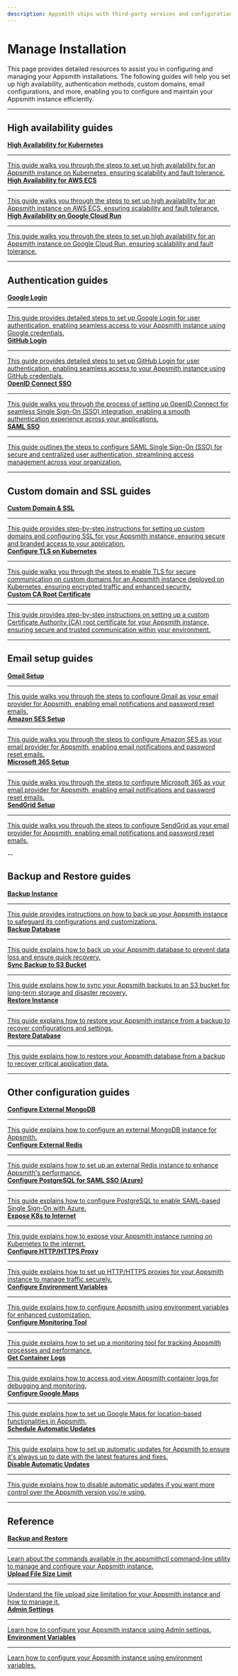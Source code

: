 ```yaml
---
description: Appsmith ships with third-party services and configurations that enhance the app-building experience. This page provides comprehensive guides to set up authentication, custom domains, email configurations, and more.
---
```


# Manage Installation  

This page provides detailed resources to assist you in configuring and managing your Appsmith installations. The following guides will help you set up high availability, authentication methods, custom domains, email configurations, and more, enabling you to configure and maintain your Appsmith instance efficiently.

---

## High availability guides  

<div className="containerGridSampleApp">
   <!-- First Row -->
   <a className="containerAnchor" href="/getting-started/setup/installation-guides/kubernetes/configure-high-availability">
       <div className="containerColumnSampleApp columnGrid column-one">
           <div className="containerHead">
               <div className="containerHeading">
                   <strong>High Availability for Kubernetes</strong>
               </div>
           </div>
           <hr className="gradient-hr" />
           <div className="containerDescription">This guide walks you through the steps to set up high availability for an Appsmith instance on Kubernetes, ensuring scalability and fault tolerance. </div>
       </div>
   </a>

   <a className="containerAnchor" href="/getting-started/setup/installation-guides/aws-ecs/set-up-high-availability">
       <div className="containerColumnSampleApp columnGrid column-two">
           <div className="containerHead">
               <div className="containerHeading">
                   <strong>High Availability for AWS ECS</strong>
               </div>
           </div>
           <hr className="gradient-hr" />
           <div className="containerDescription">This guide walks you through the steps to set up high availability for an Appsmith instance on AWS ECS, ensuring scalability and fault tolerance.</div>
       </div>
   </a>
</div>

<div className="containerGridSampleApp">

   <!-- Second Row -->
   <a className="containerAnchor" href="/getting-started/setup/installation-guides/google-cloud-run/manage-traffic">
       <div className="containerColumnSampleApp columnGrid column-one">
           <div className="containerHead">
               <div className="containerHeading">
                   <strong>High Availability on Google Cloud Run</strong>
               </div>
           </div>
           <hr className="gradient-hr" />
           <div className="containerDescription">This guide walks you through the steps to set up high availability for an Appsmith instance on  Google Cloud Run, ensuring scalability and fault tolerance.</div>
       </div>
   </a>
</div>

---

## Authentication guides  

<div className="containerGridSampleApp">

   <!-- First Row -->
   <a className="containerAnchor" href="/getting-started/setup/instance-configuration/authentication/google-login">
       <div className="containerColumnSampleApp columnGrid column-one">
           <div className="containerHead">
               <div className="containerHeading">
                   <strong>Google Login</strong>
               </div>
           </div>
           <hr className="gradient-hr" />
           <div className="containerDescription">This guide provides detailed steps to set up Google Login for user authentication, enabling seamless access to your Appsmith instance using Google credentials.</div>
       </div>
   </a>

   <a className="containerAnchor" href="/getting-started/setup/instance-configuration/authentication/github-login">
       <div className="containerColumnSampleApp columnGrid column-two">
           <div className="containerHead">
               <div className="containerHeading">
                   <strong>GitHub Login</strong>
               </div>
           </div>
           <hr className="gradient-hr" />
           <div className="containerDescription">This guide provides detailed steps to set up GitHub Login for user authentication, enabling seamless access to your Appsmith instance using GitHub credentials.</div>
       </div>
   </a>
</div>

<div className="containerGridSampleApp">

   <!-- Second Row -->
   <a className="containerAnchor" href="/getting-started/setup/instance-configuration/authentication/openid-connect-oidc">
       <div className="containerColumnSampleApp columnGrid column-one">
           <div className="containerHead">
               <div className="containerHeading">
                   <strong>OpenID Connect SSO</strong>
               </div>
           </div>
           <hr className="gradient-hr" />
           <div className="containerDescription">This guide walks you through the process of setting up OpenID Connect for seamless Single Sign-On (SSO) integration, enabling a smooth authentication experience across your applications.</div>
       </div>
   </a>

   <a className="containerAnchor" href="/getting-started/setup/instance-configuration/authentication/saml-sso">
       <div className="containerColumnSampleApp columnGrid column-three">
           <div className="containerHead">
               <div className="containerHeading">
                   <strong>SAML SSO</strong>
               </div>
           </div>
           <hr className="gradient-hr" />
           <div className="containerDescription">This guide outlines the steps to configure SAML Single Sign-On (SSO) for secure and centralized user authentication, streamlining access management across your organization.</div>
       </div>
   </a>

</div>

---

## Custom domain and SSL guides  

<div className="containerGridSampleApp">

   <!-- First Row -->
   <a className="containerAnchor" href="/getting-started/setup/instance-configuration/custom-domain">
       <div className="containerColumnSampleApp columnGrid column-one">
           <div className="containerHead">
               <div className="containerHeading">
                   <strong>Custom Domain & SSL</strong>
               </div>
           </div>
           <hr className="gradient-hr" />
           <div className="containerDescription">This guide provides step-by-step instructions for setting up custom domains and configuring SSL for your Appsmith instance, ensuring secure and branded access to your application.</div>
       </div>
   </a>

   <a className="containerAnchor" href="/getting-started/setup/instance-configuration/custom-domain/configure-tls">
       <div className="containerColumnSampleApp columnGrid column-two">
           <div className="containerHead">
               <div className="containerHeading">
                   <strong>Configure TLS on Kubernetes</strong>
               </div>
           </div>
           <hr className="gradient-hr" />
           <div className="containerDescription">This guide walks you through the steps to enable TLS for secure communication on custom domains for an Appsmith instance deployed on Kubernetes, ensuring encrypted traffic and enhanced security.</div>
       </div>
   </a>

   <a className="containerAnchor" href="/getting-started/setup/instance-configuration/custom-domain/custom-ca-root-certificate">
       <div className="containerColumnSampleApp columnGrid column-three">
           <div className="containerHead">
               <div className="containerHeading">
                   <strong>Custom CA Root Certificate</strong>
               </div>
           </div>
           <hr className="gradient-hr" />
           <div className="containerDescription">This guide provides step-by-step instructions on setting up a custom Certificate Authority (CA) root certificate for your Appsmith instance, ensuring secure and trusted communication within your environment.</div>
       </div>
   </a>

</div>

---

## Email setup guides  

<div className="containerGridSampleApp">
   <a className="containerAnchor" href="/getting-started/setup/instance-configuration/email/gmail">
       <div className="containerColumnSampleApp columnGrid column-one">
           <div className="containerHead">
               <div className="containerHeading">
                   <strong>Gmail Setup</strong>
               </div>
           </div>
           <hr className="gradient-hr" />
           <div className="containerDescription">This guide walks you through the steps to configure Gmail as your email provider for Appsmith, enabling email notifications and password reset emails.</div>
       </div>
   </a>
<a className="containerAnchor" href="/getting-started/setup/instance-configuration/email/amazon-ses">
       <div className="containerColumnSampleApp columnGrid column-two">
           <div className="containerHead">
               <div className="containerHeading">
                   <strong>Amazon SES Setup</strong>
               </div>
           </div>
           <hr className="gradient-hr" />
           <div className="containerDescription">This guide walks you through the steps to configure Amazon SES as your email provider for Appsmith, enabling email notifications and password reset emails.</div>
       </div>
   </a>
</div>

<div className="containerGridSampleApp">
    
   <!-- Second Row -->
   <a className="containerAnchor" href="/getting-started/setup/instance-configuration/email/microsoft-365">
       <div className="containerColumnSampleApp columnGrid column-one">
           <div className="containerHead">
               <div className="containerHeading">
                   <strong>Microsoft 365 Setup</strong>
               </div>
           </div>
           <hr className="gradient-hr" />
           <div className="containerDescription">This guide walks you through the steps to configure Microsoft 365 as your email provider for Appsmith, enabling email notifications and password reset emails.</div>
       </div>
   </a>

   <a className="containerAnchor" href="/getting-started/setup/instance-configuration/email/sendgrid">
       <div className="containerColumnSampleApp columnGrid column-two">
           <div className="containerHead">
               <div className="containerHeading">
                   <strong>SendGrid Setup</strong>
               </div>
           </div>
           <hr className="gradient-hr" />
           <div className="containerDescription">This guide walks you through the steps to configure SendGrid as your email provider for Appsmith, enabling email notifications and password reset emails.</div>
       </div>
   </a>
</div>

-- 

## Backup and Restore guides

<div className="containerGridSampleApp">

   <!-- First Row -->
   <a className="containerAnchor" href="/getting-started/setup/instance-management/backup-and-restore/backup-instance">
       <div className="containerColumnSampleApp columnGrid column-one">
           <div className="containerHead">
               <div className="containerHeading">
                   <strong>Backup Instance</strong>
               </div>
           </div>
           <hr className="gradient-hr" />
           <div className="containerDescription">This guide provides instructions on how to back up your Appsmith instance to safeguard its configurations and customizations.</div>
       </div>
   </a>

   <a className="containerAnchor" href="/getting-started/setup/instance-management/backup-and-restore/backup-database">
       <div className="containerColumnSampleApp columnGrid column-two">
           <div className="containerHead">
               <div className="containerHeading">
                   <strong>Backup Database</strong>
               </div>
           </div>
           <hr className="gradient-hr" />
           <div className="containerDescription">This guide explains how to back up your Appsmith database to prevent data loss and ensure quick recovery.</div>
       </div>
   </a>

</div>

<div className="containerGridSampleApp">

   <!-- Second Row -->
   <a className="containerAnchor" href="/getting-started/setup/instance-management/backup-and-restore/sync-backup-to-s3">
       <div className="containerColumnSampleApp columnGrid column-one">
           <div className="containerHead">
               <div className="containerHeading">
                   <strong>Sync Backup to S3 Bucket</strong>
               </div>
           </div>
           <hr className="gradient-hr" />
           <div className="containerDescription">This guide explains how to sync your Appsmith backups to an S3 bucket for long-term storage and disaster recovery.</div>
       </div>
   </a>

   <a className="containerAnchor" href="/getting-started/setup/instance-management/backup-and-restore/restore-instance">
       <div className="containerColumnSampleApp columnGrid column-two">
           <div className="containerHead">
               <div className="containerHeading">
                   <strong>Restore Instance</strong>
               </div>
           </div>
           <hr className="gradient-hr" />
           <div className="containerDescription">This guide explains how to restore your Appsmith instance from a backup to recover configurations and settings.</div>
       </div>
   </a>

   <a className="containerAnchor" href="/getting-started/setup/instance-management/backup-and-restore/restore-database">
       <div className="containerColumnSampleApp columnGrid column-three">
           <div className="containerHead">
               <div className="containerHeading">
                   <strong>Restore Database</strong>
               </div>
           </div>
           <hr className="gradient-hr" />
           <div className="containerDescription">This guide explains how to restore your Appsmith database from a backup to recover critical application data.</div>
       </div>
   </a>

</div>

---

## Other configuration guides

<div className="containerGridSampleApp">

   <!-- First Row -->
   <a className="containerAnchor" href="/getting-started/setup/instance-configuration/custom-mongodb-redis">
      <div className="containerColumnSampleApp columnGrid column-one">
          <div className="containerHead">
              <div className="containerHeading">
                  <strong>Configure External MongoDB</strong>
              </div>
          </div>
          <hr className="gradient-hr" />
          <div className="containerDescription">This guide explains how to configure an external MongoDB instance for Appsmith.</div>
      </div>
   </a>

   <a className="containerAnchor" href="/getting-started/setup/instance-configuration/external-redis">
      <div className="containerColumnSampleApp columnGrid column-two">
          <div className="containerHead">
              <div className="containerHeading">
                  <strong>Configure External Redis</strong>
              </div>
          </div>
          <hr className="gradient-hr" />
          <div className="containerDescription">This guide explains how to set up an external Redis instance to enhance Appsmith's performance.</div>
      </div>
   </a>

</div>

<div className="containerGridSampleApp">

   <!-- Second Row -->
   <a className="containerAnchor" href="/getting-started/setup/installation-guides/azure/setup-to-integrate-sso">
      <div className="containerColumnSampleApp columnGrid column-one">
          <div className="containerHead">
              <div className="containerHeading">
                  <strong>Configure PostgreSQL for SAML SSO (Azure)</strong>
              </div>
          </div>
          <hr className="gradient-hr" />
          <div className="containerDescription">This guide explains how to configure PostgreSQL to enable SAML-based Single Sign-On with Azure.</div>
      </div>
   </a>

   <a className="containerAnchor" href="/getting-started/setup/installation-guides/kubernetes/publish-appsmith-online">
      <div className="containerColumnSampleApp columnGrid column-two">
          <div className="containerHead">
              <div className="containerHeading">
                  <strong>Expose K8s to Internet</strong>
              </div>
          </div>
          <hr className="gradient-hr" />
          <div className="containerDescription">This guide explains how to expose your Appsmith instance running on Kubernetes to the internet.</div>
      </div>
   </a>

</div>

<div className="containerGridSampleApp">

   <!-- Third Row -->
   <a className="containerAnchor" href="/getting-started/setup/instance-configuration/http-proxy">
      <div className="containerColumnSampleApp columnGrid column-one">
          <div className="containerHead">
              <div className="containerHeading">
                  <strong>Configure HTTP/HTTPS Proxy</strong>
              </div>
          </div>
          <hr className="gradient-hr" />
          <div className="containerDescription">This guide explains how to set up HTTP/HTTPS proxies for your Appsmith instance to manage traffic securely.</div>
      </div>
   </a>

   <a className="containerAnchor" href="/getting-started/setup/instance-configuration/configure-using-environment-variables">
      <div className="containerColumnSampleApp columnGrid column-two">
          <div className="containerHead">
              <div className="containerHeading">
                  <strong>Configure Environment Variables</strong>
              </div>
          </div>
          <hr className="gradient-hr" />
          <div className="containerDescription">This guide explains how to configure Appsmith using environment variables for enhanced customization.</div>
      </div>
   </a>

</div>

<div className="containerGridSampleApp">

   <!-- Fourth Row -->
   <a className="containerAnchor" href="/getting-started/setup/instance-management/supervisor">
      <div className="containerColumnSampleApp columnGrid column-one">
          <div className="containerHead">
              <div className="containerHeading">
                  <strong>Configure Monitoring Tool</strong>
              </div>
          </div>
          <hr className="gradient-hr" />
          <div className="containerDescription">This guide explains how to set up a monitoring tool for tracking Appsmith processes and performance.</div>
      </div>
   </a>

   <a className="containerAnchor" href="/getting-started/setup/instance-management/how-to-get-container-logs">
      <div className="containerColumnSampleApp columnGrid column-two">
          <div className="containerHead">
              <div className="containerHeading">
                  <strong>Get Container Logs</strong>
              </div>
          </div>
          <hr className="gradient-hr" />
          <div className="containerDescription">This guide explains how to access and view Appsmith container logs for debugging and monitoring.</div>
      </div>
   </a>

</div>

<div className="containerGridSampleApp">

   <!-- Fifth Row -->
   <a className="containerAnchor" href="/getting-started/setup/instance-configuration/google-maps">
      <div className="containerColumnSampleApp columnGrid column-one">
          <div className="containerHead">
              <div className="containerHeading">
                  <strong>Configure Google Maps</strong>
              </div>
          </div>
          <hr className="gradient-hr" />
          <div className="containerDescription">This guide explains how to set up Google Maps for location-based functionalities in Appsmith.</div>
      </div>
   </a>

   <a className="containerAnchor" href="/getting-started/setup/instance-management/maintenance-window">
      <div className="containerColumnSampleApp columnGrid column-two">
          <div className="containerHead">
              <div className="containerHeading">
                  <strong>Schedule Automatic Updates</strong>
              </div>
          </div>
          <hr className="gradient-hr" />
          <div className="containerDescription">This guide explains how to set up automatic updates for Appsmith to ensure it's always up to date with the latest features and fixes.</div>
      </div>
   </a>

</div>

<div className="containerGridSampleApp">

   <!-- Sixth Row -->
   <a className="containerAnchor" href="/getting-started/setup/instance-management/switch-off-automatic-updates">
      <div className="containerColumnSampleApp columnGrid column-one">
          <div className="containerHead">
              <div className="containerHeading">
                  <strong>Disable Automatic Updates</strong>
              </div>
          </div>
          <hr className="gradient-hr" />
          <div className="containerDescription">This guide explains how to disable automatic updates if you want more control over the Appsmith version you're using.</div>
      </div>
   </a>

</div>


---

## Reference 

<div className="containerGridSampleApp">
   <a className="containerAnchor" href="/getting-started/setup/instance-management/appsmithctl">
      <div className="containerColumnSampleApp columnGrid column-one">
          <div className="containerHead">
              <div className="containerHeading">
                  <strong>Backup and Restore</strong>
              </div>
          </div>
          <hr className="gradient-hr" />
          <div className="containerDescription">Learn about the commands available in the appsmithctl command-line utility to manage and configure your Appsmith instance.</div>
      </div>
   </a>
   <a className="containerAnchor" href="/getting-started/setup/instance-configuration/file-size-limit">
      <div className="containerColumnSampleApp columnGrid column-two">
          <div className="containerHead">
              <div className="containerHeading">
                  <strong>Upload File Size Limit</strong>
              </div>
          </div>
          <hr className="gradient-hr" />
          <div className="containerDescription">Understand the file upload size limitation for your Appsmith instance and how to manage it.</div>
      </div>
   </a>
</div>

<div className="containerGridSampleApp">
   <a className="containerAnchor" href="/getting-started/setup/instance-configuration/admin-settings">
      <div className="containerColumnSampleApp columnGrid column-one">
          <div className="containerHead">
              <div className="containerHeading">
                  <strong>Admin Settings</strong>
              </div>
          </div>
          <hr className="gradient-hr" />
          <div className="containerDescription">Learn how to configure your Appsmith instance using Admin settings.</div>
      </div>
   </a>
   <a className="containerAnchor" href="/getting-started/setup/environment-variables">
      <div className="containerColumnSampleApp columnGrid column-two">
          <div className="containerHead">
              <div className="containerHeading">
                  <strong>Environment Variables</strong>
              </div>
          </div>
          <hr className="gradient-hr" />
          <div className="containerDescription">Learn how to configure your Appsmith instance using environment variables.</div>
      </div>
   </a>

</div>